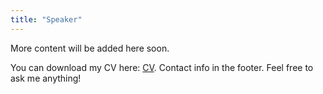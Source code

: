 ```yaml
---
title: "Speaker"
---
```


More content will be added here soon.

You can download my CV here: [CV](/downloads/CV.pdf). Contact info in the footer. Feel free to ask me anything!
